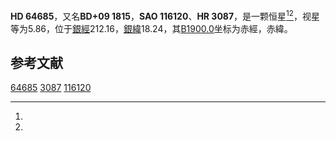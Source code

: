 {{Starbox begin
| name = HD 64685
}}
{{Starbox observe
| epoch = [[J2000.0|J2000.0]]
| constell = {{星座名待查}}<ref name=SIMBAD>{{cite web
 | url=http://simbad.u-strasbg.fr/simbad/sim-id?Ident=HR+3087
 | title=Pulsating variable Star
 | publisher=Centre de Données astronomiques de Strasbourg
 | work=SIMBAD
 | accessdate=2012-07-13
 | archive-date=2016-03-18
 | archive-url=https://web.archive.org/web/20160318213520/http://simbad.u-strasbg.fr/simbad/sim-id?Ident=HR+3087
 | dead-url=no
 }}</ref><ref name=DATA>{{cite web
 | url=http://vizier.u-strasbg.fr/viz-bin/VizieR-5?-out.add=.&-source=5050&-corr=PK=HR&-out.max=9999&HR=3087
 | title=VizieR Detailed Page
 | accessdate=2012-07-13
 | archive-date=2016-03-04
 | archive-url=https://web.archive.org/web/20160304192709/http://vizier.u-strasbg.fr/viz-bin/VizieR-5?-out.add=.&-source=5050&-corr=PK=HR&-out.max=9999&HR=3087
 | dead-url=no
 }}</ref>
| 星官 = 
| ra = {{RA|7|55|31.4}}<ref name=SIMBAD /><ref name=DATA />
| dec = {{DEC|+8|51|46}}<ref name=SIMBAD /><ref name=DATA />
| appmag_v = 5.86<ref name=SIMBAD /><ref name=DATA />
}}
{{Starbox character
| class = F2IV<ref name=SIMBAD /><ref name=DATA />
| b-v = 0.35<ref name=SIMBAD /><ref name=DATA />
| u-b = 0.02<ref name=SIMBAD /><ref name=DATA />
| r-i = <ref name=SIMBAD /><ref name=DATA />
| variable = 
}}
{{Starbox astrometry
| radial_v = 0.02
| prop_mo_ra = 22
| parallax = 
| p_error = 
}}
{{Starbox catalog
| names =BD+09 1815，[[SAO星表|SAO]] 116120，[[HD星表|HD]] 64685，[[HR星表|HR]] 3087}}
{{Starbox reference |Simbad=HR+3087}}
{{Starbox end}}

'''HD 64685'''，又名'''BD+09 1815'''，'''SAO 116120'''、'''HR 3087'''，是一颗恒星<ref name=SIMBAD /><ref name=DATA />，视星等为5.86，位于[[銀道座標系|銀經]]212.16，[[銀道座標系|銀緯]]18.24，其[[B1900.0|B1900.0]]坐标为赤經{{RA|7|50|5.5}}，赤緯{{DEC|+9|18.24|43}}。

== 参考文献 ==
{{reflist}}

{{star-stub}}

[[Category:HD和HDE天體|64685]]
[[Category:HR天體|3087]]
[[Category:SAO天體|116120]]